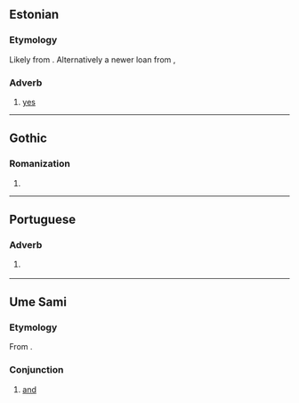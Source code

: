 {{also|Jah|jäh}}
==Estonian==

===Etymology===
Likely from {{etyl|gem-pro|et}} {{m|gem-pro|*ja||yes}}. Alternatively a newer loan from {{etyl|gmq-osw|et}} {{m|gmq-osw|jaa}}, {{m|gmq-osw|ia||yes}}

===Adverb===
{{head|et|adverb}}

# [[yes]]

----

==Gothic==

===Romanization===
{{got-rom}}

# {{got-romanization of|𐌾𐌰𐌷}}

----

==Portuguese==

===Adverb===
{{pt-adv|-}}

# {{lb|pt|Internet slang}} {{alternative spelling of|já|lang=pt}}

----

==Ume Sami==

===Etymology===
From {{der|sju|gem-pro|*jahw||and}}.

===Conjunction===
{{head|sju|conjunction}}

# [[and]]